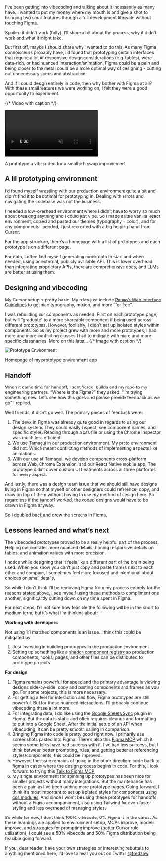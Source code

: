 I’ve been getting into vibecoding and talking about it incessantly as many have. I wanted to put my money where my mouth is and give a shot to bringing two small features through a full development lifecycle without touching Figma. 

Spoiler: it didn’t work (fully). I’ll share a bit about the process, why it didn’t work and what it might take.

But first off, maybe I should share why I wanted to do this. As many Figma connoisseurs probably have, I’d found that prototyping certain interfaces that require a lot of responsive design considerations (e.g. tables), were data-rich, or had nuanced interaction/animation, Figma could be a pain and being closer to the metal could be a more optimal way of designing - cutting out unnecessary specs and abstraction. 

And if I could design entirely in code, then why bother with Figma at all? With these small features we were working on, I felt they were a good opportunity to experiment.

{/* Video with caption */}
<div className="video-container">
  <video 
    src="/posts/dynamic-swap-web.mp4" 
    playsInline
    autoPlay
    muted
    loop
  ></video>
  <p className="video-caption">A prototype a vibecoded for a small-ish swap improvement</p>
</div>

## A lil prototyping environment

I’d found myself wrestling with our production environment quite a bit and didn’t find it to be optimal for prototyping in. Dealing with errors and navigating the codebase was not the business.

I needed a low-overhead environment where I didn’t have to worry so much about breaking anything and I could just vibe. So I made a little vanilla React environment, copied and pasted our themes (typography + color), and for any components I needed, I just recreated with a big helping hand from Cursor.

For the app structure, there’s a homepage with a list of prototypes and each prototype is on a different page. 

For data, I often find myself generating mock data to start and when needed, using an external, publicly available API. This is lower overhead than integrating proprietary APIs, there are comprehensive docs, and LLMs are better at using them.

## Designing and vibecoding

My Cursor setup is pretty basic. My rules just include [Rauno’s Web Interface Guidelines](https://github.com/raunofreiberg/interfaces) to get nice typography, motion, and more “for free”. 

I was rebuilding our components as needed. First on each prototype page, but will “graduate” to a more shareable component if being used across different prototypes. However, foolishly, I didn’t set up isolated styles within components. So as my project grew with more and more prototypes, I had more and more conflicting classes I had to mitigate with more and more specific classnames. More on this later…
{/* Image with caption */}
<div className="image-container">
  <img 
    src="/posts/proto-env.png" 
    alt="Prototype Environment" 
    className="project-image"
  />
  <p className="image-caption">Homepage of my prototype environment app</p>
</div>

## Handoff

When it came time for handoff, I sent Vercel builds and my repo to my engineering partners. “Where is the Figma?” they asked. “I’m trying something new. Let’s see how this goes and please provide feedback as we go” I replied.

Well friends, it didn’t go well. The primary pieces of feedback were:

1. The devx in Figma was already quite good in regards to using our design system. They could easily inspect, see component names, and specific styles. Reading through a css file or using the Chrome inspector was much less efficient.
2. We use [Tamagui](https://tamagui.dev/) in our production environment. My proto environment did not. Which meant conflicting methods of implementing aspects like animations.
3. With our use of Tamagui, we develop components cross-platform across Web, Chrome Extension, and our React Native mobile app. The prototype didn’t cover custom UI treatments across all three platforms for every aspect.

And lastly, there was a design team issue that we should still have designs living in Figma so that myself or other designers could reference, copy, and draw on top of them without having to use *my* method of design here. So regardless if the handoff worked, the coded designs would have to be drawn in Figma anyway.

So I doubled back and drew the screens in Figma. 

## Lessons learned and what’s next

The vibecoded prototypes proved to be a really helpful part of the process. Helping me consider more nuanced details, honing responsive details on tables, and animation values with more precision.

I notice while designing that it feels like a different part of the brain being used. When you know you can’t just copy and paste frames next to each other and compare, I sometimes feel more focused and intentional about choices on small details.

So while I don’t think I’ll be removing Figma from my process entirely for the reasons stated above, I see myself using these methods to compliment one another, significantly cutting down on my time spent in Figma.

For next steps, I’m not sure how feasible the following will be in the short to medium term, but it’s what I’m thinking about:

**Working with developers**

Not using 1:1 matched components is an issue. I think this could be mitigated by:

1. Just investing in building prototypes in the production environment
2. Setting up something like a [shadcn component registry](https://ui.shadcn.com/docs/registry) so production components, hooks, pages, and other files can be distributed to prototype projects. 


**For design**

1. Figma remains powerful for speed and the primary advantage is viewing designs side-by-side, copy and pasting components and frames as you go. For some projects, this is more necessary.
2. For getting a feel for interaction and flow, Figma prototypes are still powerful. But for those nuanced interactions, I’ll probably continue vibecoding these a lot more.
3. For integrating data, I do like using the [Google Sheets Sync](https://www.figma.com/community/plugin/735770583268406934/google-sheets-sync) plugin in Figma. But the data is static and often requires cleanup and formatting to put into a Google Sheet. After the initial setup of an API when vibecoding, it can be pretty smooth sailing in comparison.
4. Bringing Figma into code is pretty good right now. I primarily use screenshots pasted into Figma. There’s also this [Figma MCP](https://github.com/GLips/Figma-Context-MCP) which it seems some folks have had success with it. I’ve had less success, but I think between better prompting, rules, and getting better at referencing styles/components, this could be improved.
5. However, the issue remains of going in the other direction: code back to figma in cases where the design process begins in code. For this, I look forward to trying this [Talk to Figma MCP](https://github.com/sonnylazuardi/cursor-talk-to-figma-mcp)
6. My single environment for spinning up prototypes has been nice for smaller projects without many integrations. But the maintenance has been a pain as I’ve been adding more prototype pages. Going forward, I think it’s most important to set up isolated styles for components using [css modules](https://nextjs.org/docs/13/pages/building-your-application/styling/css-modules). And since I won’t be using these prototypes for handoffs without a Figma accompaniment, also using Tailwind for even faster styling and less overhead of managing styles.

So while for now, I dont think 100% vibecode, 0% Figma is in the cards. As these learnings are applied to environment setup, MCPs improve, models improve, and strategies for prompting improve (better Cursor rule utilization), I could see a 50% vibecode and 50% Figma distribution being feasible going forward. 

If you, dear reader, have your own strategies or interesting rebuttals to anything mentioned here, I’d love to hear you out on Twitter [@fredzaw](https://x.com/fredzaw).